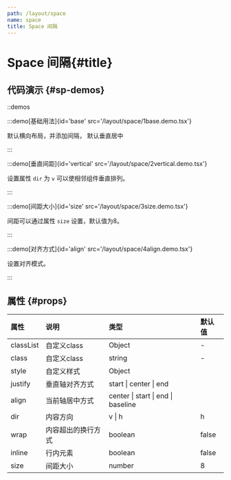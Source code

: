```yaml
---
path: /layout/space
name: space
title: Space 间隔
---
```



<div class="sys-ctx-main-left">

# Space 间隔\{#title\}

## 代码演示 \{#sp-demos\}

::demos

:::demo[基础用法]{id='base' src='/layout/space/1base.demo.tsx'}

默认横向布局，并添加间隔， 默认垂直居中

:::



:::demo[垂直间距]{id='vertical' src='/layout/space/2vertical.demo.tsx'}

设置属性 `dir` 为 `v` 可以使相邻组件垂直排列。

:::


:::demo[间距大小]{id='size' src='/layout/space/3size.demo.tsx'}

间距可以通过属性 `size` 设置，默认值为8。

:::


:::demo[对齐方式]{id='align' src='/layout/space/4align.demo.tsx'}

设置对齐模式。

:::



## 属性 \{#props\}

| 属性 | 说明 | 类型 | 默认值 |
| :--- | :---- | :--- | :--- |
|classList|自定义class|Object|-|
|class|自定义class|string|-|
|style|自定义样式|Object||
|justify|垂直轴对齐方式|start &#124; center &#124; end||
|align|当前轴居中方式|center &#124; start &#124; end &#124; baseline||
|dir|内容方向|v &#124; h|h|
|wrap|内容超出的换行方式|boolean|false|
|inline|行内元素|boolean|false|
|size|间距大小|number|8|



</div>

